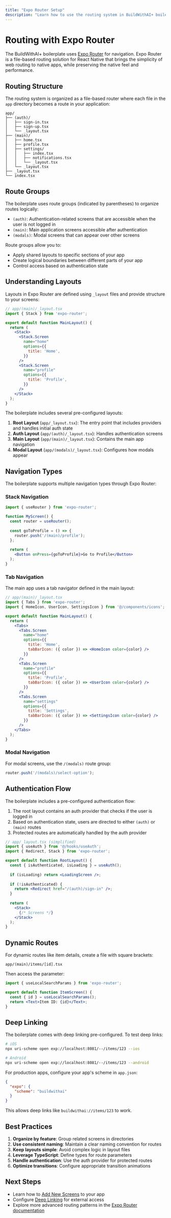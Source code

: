 ```yaml
---
title: "Expo Router Setup"
description: "Learn how to use the routing system in BuildWithAI+ boilerplate"
---
```


# Routing with Expo Router

The BuildWithAI+ boilerplate uses [Expo Router](https://docs.expo.dev/routing/introduction/) for navigation. Expo Router is a file-based routing solution for React Native that brings the simplicity of web routing to native apps, while preserving the native feel and performance.

## Routing Structure

The routing system is organized as a file-based router where each file in the `app` directory becomes a route in your application:

```
app/
├── (auth)/
│   ├── sign-in.tsx
│   ├── sign-up.tsx
│   └── _layout.tsx
├── (main)/
│   ├── home.tsx
│   ├── profile.tsx
│   ├── settings/
│   │   ├── index.tsx
│   │   ├── notifications.tsx
│   │   └── _layout.tsx
│   └── _layout.tsx
├── _layout.tsx
└── index.tsx
```

## Route Groups

The boilerplate uses route groups (indicated by parentheses) to organize routes logically:

- `(auth)`: Authentication-related screens that are accessible when the user is not logged in
- `(main)`: Main application screens accessible after authentication
- `(modals)`: Modal screens that can appear over other screens

Route groups allow you to:
- Apply shared layouts to specific sections of your app
- Create logical boundaries between different parts of your app
- Control access based on authentication state

## Understanding Layouts

Layouts in Expo Router are defined using `_layout` files and provide structure to your screens:

```jsx
// app/(main)/_layout.tsx
import { Stack } from 'expo-router';

export default function MainLayout() {
  return (
    <Stack>
      <Stack.Screen
        name="home"
        options={{
          title: 'Home',
        }}
      />
      <Stack.Screen
        name="profile"
        options={{
          title: 'Profile',
        }}
      />
    </Stack>
  );
}
```

The boilerplate includes several pre-configured layouts:

1. **Root Layout** (`app/_layout.tsx`): The entry point that includes providers and handles initial auth state
2. **Auth Layout** (`app/(auth)/_layout.tsx`): Handles authentication screens
3. **Main Layout** (`app/(main)/_layout.tsx`): Contains the main app navigation
4. **Modal Layout** (`app/(modals)/_layout.tsx`): Configures how modals appear

## Navigation Types

The boilerplate supports multiple navigation types through Expo Router:

### Stack Navigation

```jsx
import { useRouter } from 'expo-router';

function MyScreen() {
  const router = useRouter();
  
  const goToProfile = () => {
    router.push('/(main)/profile');
  };
  
  return (
    <Button onPress={goToProfile}>Go to Profile</Button>
  );
}
```

### Tab Navigation

The main app uses a tab navigator defined in the main layout:

```jsx
// app/(main)/_layout.tsx
import { Tabs } from 'expo-router';
import { HomeIcon, UserIcon, SettingsIcon } from '@/components/icons';

export default function MainLayout() {
  return (
    <Tabs>
      <Tabs.Screen
        name="home"
        options={{
          title: 'Home',
          tabBarIcon: ({ color }) => <HomeIcon color={color} />
        }}
      />
      <Tabs.Screen
        name="profile"
        options={{
          title: 'Profile',
          tabBarIcon: ({ color }) => <UserIcon color={color} />
        }}
      />
      <Tabs.Screen
        name="settings"
        options={{
          title: 'Settings',
          tabBarIcon: ({ color }) => <SettingsIcon color={color} />
        }}
      />
    </Tabs>
  );
}
```

### Modal Navigation

For modal screens, use the `/(modals)` route group:

```jsx
router.push('/(modals)/select-option');
```

## Authentication Flow

The boilerplate includes a pre-configured authentication flow:

1. The root layout contains an auth provider that checks if the user is logged in
2. Based on authentication state, users are directed to either `(auth)` or `(main)` routes
3. Protected routes are automatically handled by the auth provider

```jsx
// app/_layout.tsx (simplified)
import { useAuth } from '@/hooks/useAuth';
import { Redirect, Stack } from 'expo-router';

export default function RootLayout() {
  const { isAuthenticated, isLoading } = useAuth();
  
  if (isLoading) return <LoadingScreen />;
  
  if (!isAuthenticated) {
    return <Redirect href="/(auth)/sign-in" />;
  }
  
  return (
    <Stack>
      {/* Screens */}
    </Stack>
  );
}
```

## Dynamic Routes

For dynamic routes like item details, create a file with square brackets:

```
app/(main)/items/[id].tsx
```

Then access the parameter:

```jsx
import { useLocalSearchParams } from 'expo-router';

export default function ItemScreen() {
  const { id } = useLocalSearchParams();
  return <Text>Item ID: {id}</Text>;
}
```

## Deep Linking

The boilerplate comes with deep linking pre-configured. To test deep links:

```bash
# iOS
npx uri-scheme open exp://localhost:8081/--/items/123 --ios

# Android
npx uri-scheme open exp://localhost:8081/--/items/123 --android
```

For production apps, configure your app's scheme in `app.json`:

```json
{
  "expo": {
    "scheme": "buildwithai"
  }
}
```

This allows deep links like `buildwithai://items/123` to work.

## Best Practices

1. **Organize by feature**: Group related screens in directories
2. **Use consistent naming**: Maintain a clear naming convention for routes
3. **Keep layouts simple**: Avoid complex logic in layout files
4. **Leverage TypeScript**: Define types for route parameters
5. **Handle authentication**: Use the auth provider for protected routes
6. **Optimize transitions**: Configure appropriate transition animations

## Next Steps

- Learn how to [Add New Screens](/development/routing/adding-screens) to your app
- Configure [Deep Linking](/development/routing/deep-linking) for external access
- Explore more advanced routing patterns in the [Expo Router documentation](https://docs.expo.dev/routing/introduction/)
